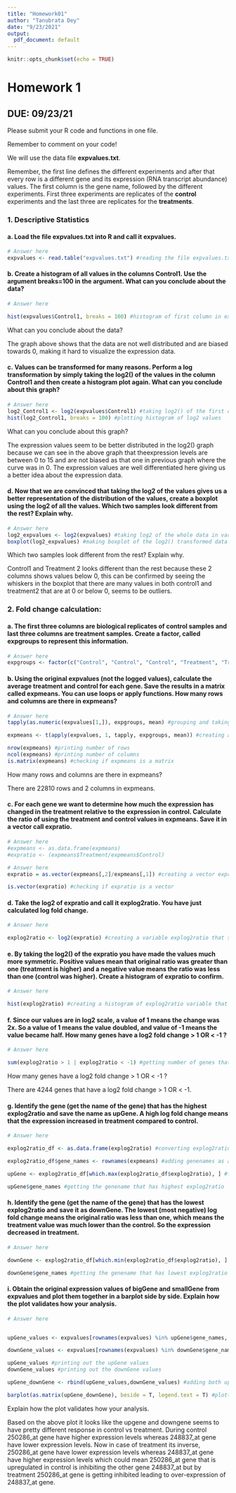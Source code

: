 ---
title: "Homework01"
author: "Tanubrata Dey"
date: "9/23/2021"
output:
  pdf_document: default
---

```{r setup, include=FALSE}
knitr::opts_chunk$set(echo = TRUE)
```

# Homework 1					                           

## DUE: 09/23/21

Please submit your R code and functions in one file. 

Remember to comment on your code!

We will use the data file **expvalues.txt**.

Remember, the first line defines the different experiments and after that every row is a different gene and its expression (RNA transcript abundance) values. The first column is the gene name, followed by the different experiments. First three experiments are replicates of the **control** experiments and the last three are replicates for the **treatments**. 

### 1. Descriptive Statistics

#### a. Load the file expvalues.txt into R and call it **expvalues**.

```{r}
# Answer here
expvalues <- read.table("expvalues.txt") #reading the file expvalues.txt in expvalues variable
```

#### b. Create a histogram of all values in the columns **Control1**. Use the argument **breaks=100** in the argument. What can you conclude about the data?

```{r}
# Answer here

hist(expvalues$Control1, breaks = 100) #histogram of first column in expvalues variable
```

What can you conclude about the data?

The graph above shows that the data are not well distributed and are biased towards 0, making it hard to visualize the expression data.

#### c. Values can be transformed for many reasons. Perform a log transformation by simply taking the **log2()** of the values in the column **Control1** and then create a histogram plot again. What can you conclude about this graph?

```{r}
# Answer here
log2_Control1 <- log2(expvalues$Control1) #taking log2() of the first column of expvalues
hist(log2_Control1, breaks = 100) #plotting histogram of log2 values
```

What can you conclude about this graph?

The expression values seem to be better distributed in the log2() graph because we can see in the above graph that theexpression levels are between 0 to 15 and are not biased as that one in previous graph where the curve was in 0. The expression values are well differentiated here giving us a better idea about the expression data.

#### d. Now that we are convinced that taking the log2 of the values gives us a better representation of the distribution of the values, create a boxplot using the log2 of all the values. Which two samples look different from the rest? Explain why.

```{r}
# Answer here
log2_expvalues <- log2(expvalues) #taking log2 of the whole data in variable expvalues
boxplot(log2_expvalues) #making boxplot of the log2() transformed data
```
Which two samples look different from the rest? Explain why.

Control1 and Treatment 2 looks different than the rest because these 2 columns shows values below 0, this can be confirmed by seeing the whiskers in the boxplot that there are many values in both control1 and treatment2 that are at 0 or below 0, seems to be outliers.

### 2. Fold change calculation:

#### a. The first three columns are biological replicates of **control** samples and last three columns are **treatment** samples. Create a factor, called **expgroups** to represent this information.

```{r}
# Answer here
expgroups <- factor(c("Control", "Control", "Control", "Treatment", "Treatment", "Treatment")) #creating a factor of the columns so that the data is divided into 2 levels
```

#### b. Using the original expvalues (not the logged values), calculate the average **treatment** and **control** for each gene. Save the results in a matrix called **expmeans**. You can use loops or apply functions. How many rows and columns are there in expmeans? 


```{r}
# Answer here
tapply(as.numeric(expvalues[1,]), expgroups, mean) #grouping and taking mean of first row

```


```{r}
expmeans <- t(apply(expvalues, 1, tapply, expgroups, mean)) #creating a variable expmeans that contains the average of control and treatment as a whole

nrow(expmeans) #printing number of rows
ncol(expmeans) #printing number of columns
is.matrix(expmeans) #checking if expmeans is a matrix
```

How many rows and columns are there in expmeans? 

There are 22810 rows and 2 columns in expmeans.

#### c. For each gene we want to determine how much the expression has changed in the treatment relative to the expression in control. Calculate the ratio of using the treatment and control values in expmeans. Save it in a vector call expratio.

```{r}
# Answer here
#expmeans <- as.data.frame(expmeans)
#expratio <- (expmeans$Treatment/expmeans$Control)
```

```{r}
# Answer here
expratio = as.vector(expmeans[,2]/expmeans[,1]) #creating a vector expratio that contains the ratio of treatment and control

is.vector(expratio) #checking if expratio is a vector
```


#### d. Take the log2 of expratio and call it explog2ratio. You have just calculated log fold change. 

```{r}
# Answer here

explog2ratio <- log2(expratio) #creating a variable explog2ratio that save log2() fold change data of the variable expratio
```

#### e. By taking the log2() of the expratio you have made the values much more symmetric. Positive values mean that original ratio was greater than one (treatment is higher) and a negative value means the ratio was less than one (control was higher). Create a histogram of expratio to confirm.


```{r}
# Answer here

hist(explog2ratio) #creating a histogram of explog2ratio variable that contains fold-change for each gene
```

#### f. Since our values are in log2 scale, a value of 1 means the change was 2x. So a value of 1 means the value doubled, and value of -1 means the value became half. How many genes have a log2 fold change > 1 OR < -1 ?


 
```{r}
# Answer here

sum(explog2ratio > 1 | explog2ratio < -1) #getting number of genes that have a log2 fold change > 1 OR < -1.
```
 
 How many genes have a log2 fold change > 1 OR < -1 ?
 
 There are 4244 genes that have a log2 fold change > 1 OR < -1.

#### g. Identify the gene (get the name of the gene) that has the highest explog2ratio and save the name as upGene. A high log fold change means that the expression increased in treatment compared to control.



```{r}
# Answer here

explog2ratio_df <- as.data.frame(explog2ratio) #converting explog2ratio data into df and saving it in explog2ratio_df

explog2ratio_df$gene_names <- rownames(expmeans) #adding genenames as a column in explog2ratio_df

upGene <- explog2ratio_df[which.max(explog2ratio_df$explog2ratio), ] #finding the gene that has highest explog2ratio and saving it in variable upGene

upGene$gene_names #getting the genename that has highest explog2ratio
```

#### h. Identify the gene (get the name of the gene) that has the lowest explog2ratio and save it as downGene. The lowest (most negative) log fold change means the original ratio was less than one, which means the treatment value was much lower than the control. So the expression decreased in treatment.

```{r}
# Answer here

downGene <- explog2ratio_df[which.min(explog2ratio_df$explog2ratio), ] #finding the gene that has lowest explog2ratio and saving it in variable upGene

downGene$gene_names #getting the genename that has lowest explog2ratio
```


#### i. Obtain the original expression values of bigGene and smallGene from expvalues and plot them together in a barplot side by side. Explain how the plot validates how your analysis. 

```{r}
# Answer here


upGene_values <- expvalues[rownames(expvalues) %in% upGene$gene_names, ] #filtering out values for upGene and saving it in upGene_values variable

downGene_values <- expvalues[rownames(expvalues) %in% downGene$gene_names, ] #filtering out values for downGene and saving it in downGene_values variable
```

```{r}
upGene_values #printing out the upGene values
downGene_values #printing out the downGene values
```


```{r}
upGene_downGene <- rbind(upGene_values,downGene_values) #adding both upgene and downgene values in a df upGene_downGene
```

```{r}
barplot(as.matrix(upGene_downGene), beside = T, legend.text = T) #plotting barplot with data of both upGene and downGene side by side
```


Explain how the plot validates how your analysis.

Based on the above plot it looks like the upgene and downgene seems to have pretty different response in control vs treatment. During control 250286_at gene have higher expression levels whereas 248837_at gene have lower expression levels. Now in case of treatment its inverse, 250286_at gene have lower expression levels whereas 248837_at gene have higher expression levels which could mean 250286_at gene that is upregulated in control is inhibiting the other gene 248837_at but by treatment 250286_at gene is getting inhibited leading to over-expression of 248837_at gene. 


